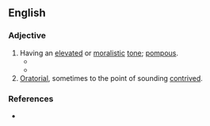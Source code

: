 ==English==

===Adjective===
{{en-adj|head=[[high]]-[[sounding]]}}

# Having an [[elevated]] or [[moralistic]] [[tone]]; [[pompous]].
#* {{RQ:Landon Francesca Carrara|page=111|volume=I|text=The glittering crowd, whose '''high-sounding''' names ever and anon reached her ear—the magnificent room—the splendour of the dresses—the diamonds shining amid the elaborately curled tresses she had been accustomed to see in their native darkness, their summer ornament the half-blown rose, and their winter-wreath the myrtle-branch—all oppressed her with the sense of change.}}
#* {{quote-journal|en|year=1940|month=December|title="Rail Fan" Trips in the U.S.A.|journal=Railway Magazine|page=652|text=The fourth picture represents a trip over the New York, Ontario and Western Railway&mdash;one of the many relatively small independent lines which still operates in the United States, with a typically '''high-sounding''' title, for the system concerned, though it taps Lake Ontario, does not touch New York (though it lies partly in New York State), and is confined entirely to the Eastern States.}}
# [[oratorial|Oratorial]], sometimes to the point of sounding [[contrived]].

===References===
* {{R:Lexico}}
